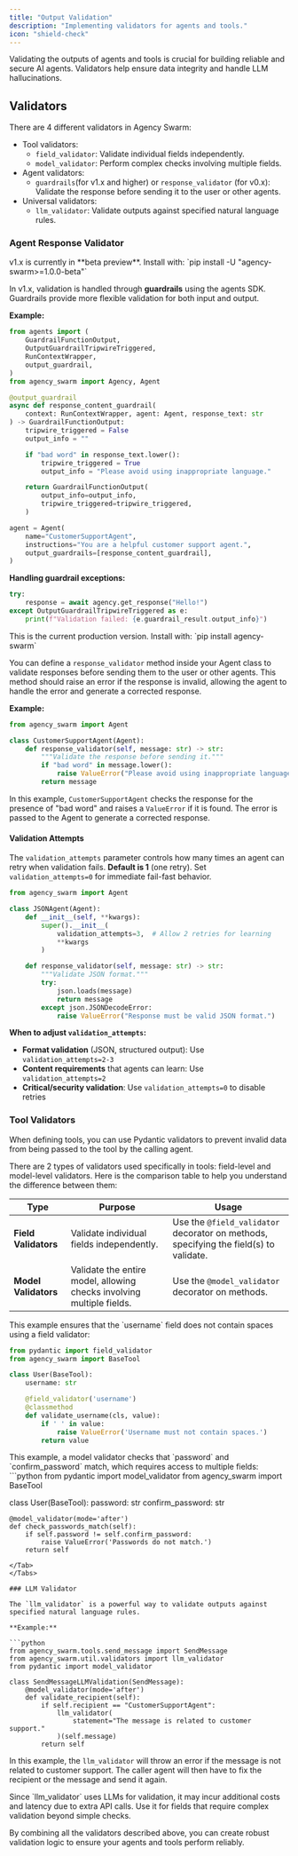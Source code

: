 ```yaml
---
title: "Output Validation"
description: "Implementing validators for agents and tools."
icon: "shield-check"
---
```


Validating the outputs of agents and tools is crucial for building reliable and secure AI agents. Validators help ensure data integrity and handle LLM hallucinations.

## Validators

There are 4 different validators in Agency Swarm:

- Tool validators:
  - `field_validator`: Validate individual fields independently.
  - `model_validator`: Perform complex checks involving multiple fields.
- Agent validators:
  - `guardrails`(for v1.x and higher) or `response_validator` (for v0.x): Validate the response before sending it to the user or other agents.
- Universal validators:
  - `llm_validator`: Validate outputs against specified natural language rules.

### Agent Response Validator

<Tabs>
<Tab title="v1.x (Latest)">

<Warning>
v1.x is currently in **beta preview**. Install with: `pip install -U "agency-swarm>=1.0.0-beta"`
</Warning>

In v1.x, validation is handled through **guardrails** using the agents SDK. Guardrails provide more flexible validation for both input and output.

**Example:**

```python
from agents import (
    GuardrailFunctionOutput,
    OutputGuardrailTripwireTriggered,
    RunContextWrapper,
    output_guardrail,
)
from agency_swarm import Agency, Agent

@output_guardrail
async def response_content_guardrail(
    context: RunContextWrapper, agent: Agent, response_text: str
) -> GuardrailFunctionOutput:
    tripwire_triggered = False
    output_info = ""

    if "bad word" in response_text.lower():
        tripwire_triggered = True
        output_info = "Please avoid using inappropriate language."

    return GuardrailFunctionOutput(
        output_info=output_info,
        tripwire_triggered=tripwire_triggered,
    )

agent = Agent(
    name="CustomerSupportAgent",
    instructions="You are a helpful customer support agent.",
    output_guardrails=[response_content_guardrail],
)
```

**Handling guardrail exceptions:**

```python
try:
    response = await agency.get_response("Hello!")
except OutputGuardrailTripwireTriggered as e:
    print(f"Validation failed: {e.guardrail_result.output_info}")
```

</Tab>
<Tab title="v0.x (Production)">

<Info>
This is the current production version. Install with: `pip install agency-swarm`
</Info>

You can define a `response_validator` method inside your Agent class to validate responses before sending them to the user or other agents. This method should raise an error if the response is invalid, allowing the agent to handle the error and generate a corrected response.

**Example:**

```python
from agency_swarm import Agent

class CustomerSupportAgent(Agent):
    def response_validator(self, message: str) -> str:
        """Validate the response before sending it."""
        if "bad word" in message.lower():
            raise ValueError("Please avoid using inappropriate language.")
        return message
```

In this example, `CustomerSupportAgent` checks the response for the presence of "bad word" and raises a `ValueError` if it is found. The error is passed to the Agent to generate a corrected response.

#### Validation Attempts

The `validation_attempts` parameter controls how many times an agent can retry when validation fails. **Default is 1** (one retry). Set `validation_attempts=0` for immediate fail-fast behavior.

```python
from agency_swarm import Agent

class JSONAgent(Agent):
    def __init__(self, **kwargs):
        super().__init__(
            validation_attempts=3,  # Allow 2 retries for learning
            **kwargs
        )

    def response_validator(self, message: str) -> str:
        """Validate JSON format."""
        try:
            json.loads(message)
            return message
        except json.JSONDecodeError:
            raise ValueError("Response must be valid JSON format.")
```

**When to adjust `validation_attempts`:**
- **Format validation** (JSON, structured output): Use `validation_attempts=2-3`
- **Content requirements** that agents can learn: Use `validation_attempts=2`
- **Critical/security validation**: Use `validation_attempts=0` to disable retries

</Tab>
</Tabs>

### Tool Validators

When defining tools, you can use Pydantic validators to prevent invalid data from being passed to the tool by the calling agent.

There are 2 types of validators used specifically in tools: field-level and model-level validators. Here is the comparison table to help you understand the difference between them:

| Type   | Purpose                                                        | Usage                                                                                                                |
|------------------|----------------------------------------------------------------|----------------------------------------------------------------------------------------------------------------------|
| **Field Validators** | Validate individual fields independently.                      | Use the `@field_validator` decorator on methods, specifying the field(s) to validate.                                |
| **Model Validators** | Validate the entire model, allowing checks involving multiple fields. | Use the `@model_validator` decorator on methods.                                                                   |

<Tabs>
<Tab title="Field Validators" defaultOpen={true}>
This example ensures that the `username` field does not contain spaces using a field validator:

```python
from pydantic import field_validator
from agency_swarm import BaseTool

class User(BaseTool):
    username: str

    @field_validator('username')
    @classmethod
    def validate_username(cls, value):
        if ' ' in value:
            raise ValueError('Username must not contain spaces.')
        return value
```
</Tab>

<Tab title="Model Validators">
This example, a model validator checks that `password` and `confirm_password` match, which requires access to multiple fields:
```python
from pydantic import model_validator
from agency_swarm import BaseTool

class User(BaseTool):
    password: str
    confirm_password: str

    @model_validator(mode='after')
    def check_passwords_match(self):
        if self.password != self.confirm_password:
            raise ValueError('Passwords do not match.')
        return self
```
</Tab>
</Tabs>

### LLM Validator

The `llm_validator` is a powerful way to validate outputs against specified natural language rules.

**Example:**

```python
from agency_swarm.tools.send_message import SendMessage
from agency_swarm.util.validators import llm_validator
from pydantic import model_validator

class SendMessageLLMValidation(SendMessage):
    @model_validator(mode='after')
    def validate_recipient(self):
        if self.recipient == "CustomerSupportAgent":
            llm_validator(
                statement="The message is related to customer support."
            )(self.message)
        return self
```

In this example, the `llm_validator` will throw an error if the message is not related to customer support. The caller agent will then have to fix the recipient or the message and send it again.

<Note>
Since `llm_validator` uses LLMs for validation, it may incur additional costs and latency due to extra API calls. Use it for fields that require complex validation beyond simple checks.
</Note>

By combining all the validators described above, you can create robust validation logic to ensure your agents and tools perform reliably.
